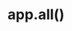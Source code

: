 ---
id: "express_tf_med_012"
questionType: "TRUE_FALSE"
title: "app.all()"
statement: "app.all('/path') handles only GET requests."
difficulty: "MEDIUM"
category: "Express"
correctAnswer: false
explanation: "app.all() handles all HTTP methods for the specified path."
---
